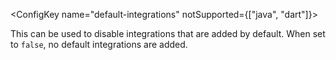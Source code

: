 <ConfigKey name="default-integrations" notSupported={["java", "dart"]}>

  This can be used to disable integrations that are added by default. When set to `false`, no default integrations are added.

</ConfigKey>
